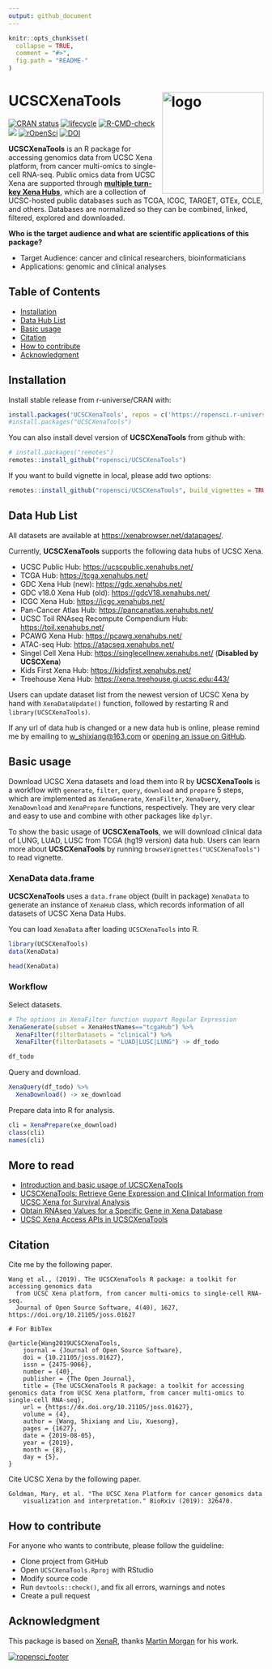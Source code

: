 ```yaml
---
output: github_document
---
```


<!-- README.md is generated from README.Rmd. Please edit that file -->

```r
knitr::opts_chunk$set(
  collapse = TRUE,
  comment = "#>",
  fig.path = "README-"
)
```

# UCSCXenaTools <img src='man/figures/logo.png' align="right" height="200" alt="logo"/>

<!-- badges: start -->

[![CRAN status](https://www.r-pkg.org/badges/version/UCSCXenaTools)](https://cran.r-project.org/package=UCSCXenaTools)
[![lifecycle](https://img.shields.io/badge/lifecycle-stable-blue.svg)](https://lifecycle.r-lib.org/articles/stages.html)
[![R-CMD-check](https://github.com/ropensci/UCSCXenaTools/actions/workflows/main.yml/badge.svg)](https://github.com/ropensci/UCSCXenaTools/actions/workflows/main.yml) 
[![](https://cranlogs.r-pkg.org/badges/grand-total/UCSCXenaTools?color=orange)](https://cran.r-project.org/package=UCSCXenaTools)
[![rOpenSci](https://badges.ropensci.org/315_status.svg)](https://github.com/ropensci/software-review/issues/315)
[![DOI](https://joss.theoj.org/papers/10.21105/joss.01627/status.svg)](https://doi.org/10.21105/joss.01627)

<!-- badges: end -->

**UCSCXenaTools** is an R package for accessing genomics data from UCSC Xena platform, from cancer multi-omics to single-cell RNA-seq. 
Public omics data from UCSC Xena are supported through [**multiple turn-key Xena Hubs**](https://xenabrowser.net/datapages/), which are a collection of UCSC-hosted public databases such as TCGA, ICGC, TARGET, GTEx, CCLE, and others. Databases are normalized so they can be combined, linked, filtered, explored and downloaded.

**Who is the target audience and what are scientific applications of this package?**

* Target Audience: cancer and clinical researchers, bioinformaticians
* Applications: genomic and clinical analyses

## Table of Contents

* [Installation](#installation)
* [Data Hub List](#data-hub-list)
* [Basic usage](#basic-usage)
* [Citation](#citation)
* [How to contribute](#how-to-contribute)
* [Acknowledgment](#acknowledgment)

## Installation

Install stable release from r-universe/CRAN with:

```r
install.packages('UCSCXenaTools', repos = c('https://ropensci.r-universe.dev', 'https://cloud.r-project.org'))
#install.packages("UCSCXenaTools")
```

You can also install devel version of **UCSCXenaTools** from github with:

```r
# install.packages("remotes")
remotes::install_github("ropensci/UCSCXenaTools")
```

If you want to build vignette in local, please add two options:

```r
remotes::install_github("ropensci/UCSCXenaTools", build_vignettes = TRUE, dependencies = TRUE)
```

## Data Hub List

All datasets are available at <https://xenabrowser.net/datapages/>.

Currently, **UCSCXenaTools** supports the following data hubs of UCSC Xena.

* UCSC Public Hub: <https://ucscpublic.xenahubs.net/>
* TCGA Hub: <https://tcga.xenahubs.net/>
* GDC Xena Hub (new): <https://gdc.xenahubs.net/>
* GDC v18.0 Xena Hub (old): <https://gdcV18.xenahubs.net/>
* ICGC Xena Hub: <https://icgc.xenahubs.net/>
* Pan-Cancer Atlas Hub: <https://pancanatlas.xenahubs.net/>
* UCSC Toil RNAseq Recompute Compendium Hub: <https://toil.xenahubs.net/>
* PCAWG Xena Hub: <https://pcawg.xenahubs.net/>
* ATAC-seq Hub: <https://atacseq.xenahubs.net/>
* Singel Cell Xena Hub: <https://singlecellnew.xenahubs.net/> (**Disabled by UCSCXena**)
* Kids First Xena Hub: <https://kidsfirst.xenahubs.net/>
* Treehouse Xena Hub: <https://xena.treehouse.gi.ucsc.edu:443/>

Users can update dataset list from the newest version of UCSC Xena by hand with `XenaDataUpdate()` function, followed
by restarting R and `library(UCSCXenaTools)`.

If any url of data hub is changed or a new data hub is online, please remind me by emailing to <w_shixiang@163.com> or [opening an issue on GitHub](https://github.com/ropensci/UCSCXenaTools/issues).


## Basic usage

Download UCSC Xena datasets and load them into R by **UCSCXenaTools** is a workflow with `generate`, `filter`, `query`, `download` and `prepare` 5 steps, which are implemented as `XenaGenerate`, `XenaFilter`, `XenaQuery`, `XenaDownload` and `XenaPrepare` functions, respectively. They are very clear and easy to use and combine with other packages like `dplyr`.

To show the basic usage of **UCSCXenaTools**, we will download clinical data of LUNG, LUAD, LUSC from TCGA (hg19 version) data hub. Users can learn more about **UCSCXenaTools** by running `browseVignettes("UCSCXenaTools")` to read vignette.

### XenaData data.frame

**UCSCXenaTools** uses a `data.frame` object (built in package) `XenaData` to generate an instance of `XenaHub` class, which records information of all datasets of UCSC Xena Data Hubs.

You can load `XenaData` after loading `UCSCXenaTools` into R.

```r
library(UCSCXenaTools)
data(XenaData)

head(XenaData)
```

### Workflow

Select datasets.

```r
# The options in XenaFilter function support Regular Expression
XenaGenerate(subset = XenaHostNames=="tcgaHub") %>% 
  XenaFilter(filterDatasets = "clinical") %>% 
  XenaFilter(filterDatasets = "LUAD|LUSC|LUNG") -> df_todo

df_todo
```

Query and download.

```r
XenaQuery(df_todo) %>%
  XenaDownload() -> xe_download
```

Prepare data into R for analysis.

```r
cli = XenaPrepare(xe_download)
class(cli)
names(cli)
```

## More to read

- [Introduction and basic usage of UCSCXenaTools](https://shixiangwang.github.io/home/en/tools/ucscxenatools-intro/)
- [UCSCXenaTools: Retrieve Gene Expression and Clinical Information from UCSC Xena for Survival Analysis](https://shixiangwang.github.io/home/en/post/ucscxenatools-201908/)
- [Obtain RNAseq Values for a Specific Gene in Xena Database](https://shixiangwang.github.io/home/en/post/2020-07-22-ucscxenatools-single-gene/)
- [UCSC Xena Access APIs in UCSCXenaTools](https://shixiangwang.github.io/home/en/tools/ucscxenatools-api/)

## Citation

Cite me by the following paper.

```
Wang et al., (2019). The UCSCXenaTools R package: a toolkit for accessing genomics data
  from UCSC Xena platform, from cancer multi-omics to single-cell RNA-seq. 
  Journal of Open Source Software, 4(40), 1627, https://doi.org/10.21105/joss.01627

# For BibTex
  
@article{Wang2019UCSCXenaTools,
	journal = {Journal of Open Source Software},
	doi = {10.21105/joss.01627},
	issn = {2475-9066},
	number = {40},
	publisher = {The Open Journal},
	title = {The UCSCXenaTools R package: a toolkit for accessing genomics data from UCSC Xena platform, from cancer multi-omics to single-cell RNA-seq},
	url = {https://dx.doi.org/10.21105/joss.01627},
	volume = {4},
	author = {Wang, Shixiang and Liu, Xuesong},
	pages = {1627},
	date = {2019-08-05},
	year = {2019},
	month = {8},
	day = {5},
}
```

Cite UCSC Xena by the following paper. 

```
Goldman, Mary, et al. "The UCSC Xena Platform for cancer genomics data 
    visualization and interpretation." BioRxiv (2019): 326470.
```

## How to contribute

For anyone who wants to contribute, please follow the guideline:

* Clone project from GitHub
* Open `UCSCXenaTools.Rproj` with RStudio
* Modify source code 
* Run `devtools::check()`, and fix all errors, warnings and notes
* Create a pull request

## Acknowledgment

This package is based on [XenaR](https://github.com/mtmorgan/XenaR), thanks [Martin Morgan](https://github.com/mtmorgan) for his work.

[![ropensci_footer](https://ropensci.org/public_images/ropensci_footer.png)](https://ropensci.org)
